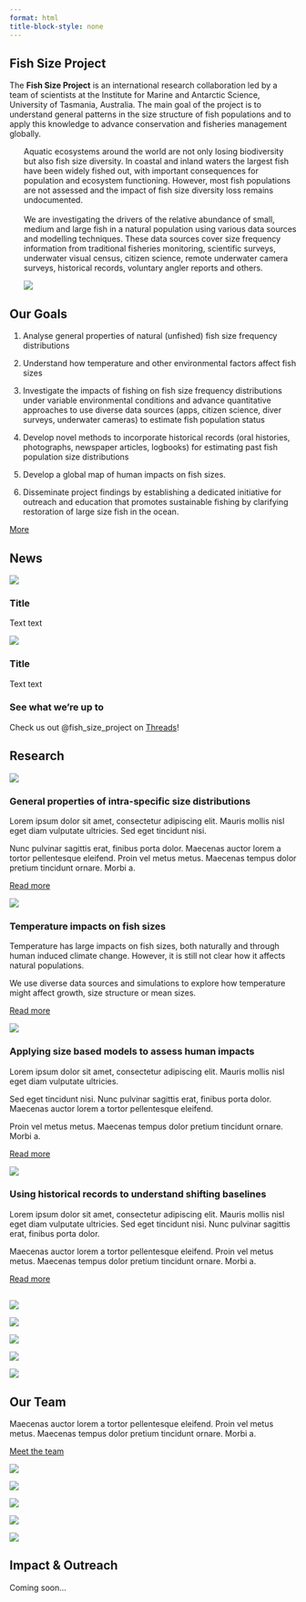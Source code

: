 ```yaml
---
format: html
title-block-style: none
---
```


::: {.column-screen .hero-img .hero-strip}
::: grid
::: {.g-col-sm-10 .g-col-md-6 .g-col-lg-4 .px-5 .align-self-center}
# Fish Size Project {.maintitle}
:::

::: {.g-col .hero-strip}
<!-- Empty column centers the title vertically -->
:::

:::
:::

::: {.subtitle .text-center}
The **Fish Size Project** is an international research collaboration led by a team of scientists at the Institute for Marine and Antarctic Science, University of Tasmania, Australia. The main goal of the project is to understand general patterns in the size structure of fish populations and to apply this knowledge to advance conservation and fisheries management globally.
:::

::::: column-screen
:::: {.grid .justify-contents-evently style="margin-left: 25px;"}
::: {.g-col-12 .g-col-md-6 .px-4 .text-center .align-self-center}
Aquatic ecosystems around the world are not only losing biodiversity but also fish size diversity. In coastal and inland waters the largest fish have been widely fished out, with important consequences for population and ecosystem functioning. However, most fish populations are not assessed and the impact of fish size diversity loss remains undocumented. <br><br> We are investigating the drivers of the relative abundance of small, medium and large fish in a natural population using various data sources and modelling techniques. These data sources cover size frequency information from traditional fisheries monitoring, scientific surveys, underwater visual census, citizen science, remote underwater camera surveys, historical records, voluntary angler reports and others.
:::

::: {.g-col-12 .g-col-md-6}
![](resources/images/banana_snapper_2480x1430.jpg)
:::

<!-- ::: {.g-col-12 .g-col-md-6} -->

<!-- ![](https://placehold.co/2480x1430) -->

<!-- ::: -->
::::
:::::

## Our Goals

::: ol
1.  Analyse general properties of natural (unfished) fish size frequency distributions

2.  Understand how temperature and other environmental factors affect fish sizes

3.  Investigate the impacts of fishing on fish size frequency distributions under variable environmental conditions and advance quantitative approaches to use diverse data sources (apps, citizen science, diver surveys, underwater cameras) to estimate fish population status

4.  Develop novel methods to incorporate historical records (oral histories, photographs, newspaper articles, logbooks) for estimating past fish population size distributions

5.  Develop a global map of human impacts on fish sizes.

6.  Disseminate project findings by establishing a dedicated initiative for outreach and education that promotes sustainable fishing by clarifying restoration of large size fish in the ocean.
:::

::: text-center
[More](pages/about.qmd){.btn .btn-primary}
:::

## News
:::::: grid
::::: {.g-col-sm-12 .g-col-md-4 .p-1}
:::: card
![](https://placehold.co/600x400){.card-img-top}

### Title {.card-title}

::: card-text
Text text
:::

::::
:::::

::::: {.g-col-sm-12 .g-col-md-4 .p-1}
:::: card
![](https://placehold.co/600x400){.card-img-top}

### Title {.card-title}

::: card-text
Text text
:::

::::
:::::

::::: {.g-col-sm-12 .g-col-md-4 .p-1}
:::: card
### See what we're up to {.card-title}

::: card-text
Check us out @fish_size_project on [Threads](https://www.threads.net/@fish_size_project)!
:::

::::
:::::

::::::

## Research
:::: {.grid .justify-contents-evently}
::: {.g-col-sm-12 .g-col-md-4 .align-self-center}
![](https://placehold.co/500)
:::

::: {.g-col-sm-12 .g-col-md-8 .px-2 .text-center .align-self-center}
### General properties of intra-specific size distributions

Lorem ipsum dolor sit amet, consectetur adipiscing elit. Mauris mollis nisl eget diam vulputate ultricies. Sed eget tincidunt nisi. 

Nunc pulvinar sagittis erat, finibus porta dolor. Maecenas auctor lorem a tortor pellentesque eleifend. Proin vel metus metus. Maecenas tempus dolor pretium tincidunt ornare. Morbi a. 

[Read more](pages/research.qmd#sec-size-distribution-properties){.btn .btn-primary}
:::

::: {.g-col-sm-12 .g-col-md-4 .align-self-center}
![](https://placehold.co/500)
:::

::: {.g-col-sm-12 .g-col-md-8 .px-2 .text-center .align-self-center}
### Temperature impacts on fish sizes

Temperature has large impacts on fish sizes, both naturally and through human induced climate change. However, it is still not clear how it affects natural populations. 

We use diverse data sources and simulations to explore how temperature might affect growth, size structure or mean sizes.

[Read more](pages/research.qmd#sec-temp-impacts){.btn .btn-primary}
:::

::: {.g-col-sm-12 .g-col-md-4 .align-self-center}
![](https://placehold.co/500)
:::

::: {.g-col-sm-12 .g-col-md-8 .px-2 .text-center .align-self-center}
### Applying size based models to assess human impacts

Lorem ipsum dolor sit amet, consectetur adipiscing elit. Mauris mollis nisl eget diam vulputate ultricies. 

Sed eget tincidunt nisi. Nunc pulvinar sagittis erat, finibus porta dolor. Maecenas auctor lorem a tortor pellentesque eleifend. 

Proin vel metus metus. Maecenas tempus dolor pretium tincidunt ornare. Morbi a. 

[Read more](pages/research.qmd##sec-size-models-impacts){.btn .btn-primary}
:::

::: {.g-col-sm-12 .g-col-md-4 .align-self-center}
![](https://placehold.co/500)
:::

::: {.g-col-sm-12 .g-col-md-8 .px-2 .text-center .align-self-center}
### Using historical records to understand shifting baselines

Lorem ipsum dolor sit amet, consectetur adipiscing elit. Mauris mollis nisl eget diam vulputate ultricies. Sed eget tincidunt nisi. Nunc pulvinar sagittis erat, finibus porta dolor. 

Maecenas auctor lorem a tortor pellentesque eleifend. Proin vel metus metus. Maecenas tempus dolor pretium tincidunt ornare. Morbi a. 

[Read more](pages/research.qmd#sec-historical-shifting-baselines){.btn .btn-primary}
:::
::::

## 

:::: {.grid .justify-contents-evenly}
::: {.g-col-sm-6 .g-col-md-3 .text-center .img-container .align-self-center}
![](resources/team-profile-pics/asta.jpg){.img-tile}
:::

::: {.g-col-sm-6 .g-col-md-3 .text-center .img-container .align-self-center}
![](resources/team-profile-pics/amy.jpg){.img-tile}
:::

::: {.g-col-sm-6 .g-col-md-3 .text-center .img-container .align-self-center}
![](resources/team-profile-pics/freddie.jpeg){.img-tile}
:::

::: {.g-col-sm-6 .g-col-md-3 .text-center .img-container .align-self-center}
![](resources/team-profile-pics/nils.jpg){.img-tile}
:::

::: {.g-col-sm-6 .g-col-md-3 .text-center .img-container .align-self-center}
![](resources/team-profile-pics/pia.jpg){.img-tile}
:::

::: {.g-col-sm-12 .g-col-md-6 .px-1 .align-self-center}
## Our Team

Maecenas auctor lorem a tortor pellentesque eleifend. Proin vel metus metus. Maecenas tempus dolor pretium tincidunt ornare. Morbi a. 

::: text-center
[Meet the team](pages/team.qmd){.btn .btn-primary}
:::
:::

::: {.g-col-sm-6 .g-col-md-3 .text-center .img-container .align-self-center}
[![](resources/team-profile-pics/rowan.jpg){.img-tile}](pages/team.qmd)
:::

::: {.g-col-sm-6 .g-col-md-3 .text-center .img-container .align-self-center}
![](resources/team-profile-pics/sarah.jpg){.img-tile}
:::

::: {.g-col-sm-6 .g-col-md-3 .text-center .img-container .align-self-center}
![](resources/team-profile-pics/shane.jpg){.img-tile}
:::

<!-- placehodlers for Wanwan, Caronlina -->
::: {.g-col-sm-6 .g-col-md-3 .text-center .img-container .align-self-center}
![](https://placehold.co/500){.img-tile}
:::

::: {.g-col-sm-6 .g-col-md-3 .text-center .img-container .align-self-center}
![](https://placehold.co/500){.img-tile}
:::
::::


## Impact & Outreach

Coming soon...
